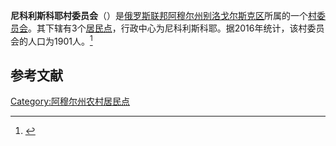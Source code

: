 {{Infobox Settlement
| official_name = 尼科利斯科耶村委员会
| native_name = Никольский сельсовет
| settlement_type = [[村委员会|村委员会]]
| subdivision_type = [[国家|国家]]
| subdivision_type1 = [[俄罗斯行政区划|州]]
| subdivision_type2 = [[区_(苏联)|区]]
| subdivision_name = {{RUS}}
| subdivision_name1 = [[阿穆尔州|阿穆尔州]]
| subdivision_name2 = [[别洛戈尔斯克区_(阿穆尔州)|别洛戈尔斯克区]]
| seat_type = 行政中心
| seat = 尼科利斯科耶
| population_as_of=2016
| population_footnotes = <ref name=amurstat />
| population_total = 1901
| coordinates_display = inline,title
| latd = 50 | latm = 55 | lats = 35 | latNS = N
| longd = 128 | longm = 17 | longs = 33 | longEW = E
| timezone = [[雅库茨克时间|MSK+6]]
| utc_offset = +9
| blank_name = [[俄罗斯市政土地区划代码|OKTMO编码]]
| blank_info = [http://classif.spb.ru/classificators/view/tma.php?st=A&kr=1&kod=10608432 10608432]
}}
'''尼科利斯科耶村委员会'''（{{lang-ru|Никольский сельсовет}}）是[[俄罗斯联邦|俄罗斯联邦]][[阿穆尔州|阿穆尔州]][[别洛戈尔斯克区_(阿穆尔州)|别洛戈尔斯克区]]所属的一个[[村委员会|村委员会]]。其下辖有3个[[居民点|居民点]]，行政中心为尼科利斯科耶。据2016年统计，该村委员会的人口为1901人。<ref name=amurstat>{{cite web |url=http://amurstat.gks.ru/wps/wcm/connect/rosstat_ts/amurstat/resources/d600c10043769f3eb9effbdd898fc419/07_1_4.htm |title=Оценка численности населения по городским округам, муниципальным районам, городским и сельским поселениям Амурской области на 1 января 2016 года |language=ru |accessdate=2016-04-21 |archiveurl=https://www.webcitation.org/6gvsqa6qi?url=http://amurstat.gks.ru/wps/wcm/connect/rosstat_ts/amurstat/resources/d600c10043769f3eb9effbdd898fc419/07_1_4.htm |archivedate=2016-04-21 |deadurl=yes }}</ref>

== 参考文献 ==
{{reflist}}

{{Russia-stub}}

[[Category:阿穆尔州农村居民点|Category:阿穆尔州农村居民点]]